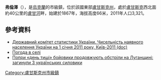 {{no footnotes|time=2015-09-14T08:56:18+00:00}}
{{coord|48|40|33|N|38|45|54|E|scale:30000|display=title}}

'''弗倫澤'''（{{lang-uk|Сентянівка}}），是[[烏克蘭|烏克蘭]]的市級鎮，位於該國東部[[盧甘斯克州|盧甘斯克州]]，處於[[盧甘斯克|盧甘斯克]]西北面約40公里的[[盧甘河|盧甘河]]畔，始建於1867年，海拔高度66米，2011年人口3,321。

==參考資料==
*[https://web.archive.org/web/20121010205321/http://stat6.stat.lviv.ua/PXWEB2007/ukr/publ/2011/chnas.zip Державний комітет статистики України. Чисельність наявного населення України на 1 січня 2011 року, Київ-2011 (doc)]
* [http://weather.in.ua/ua/lyganskaja/27205 Погода в селі] {{Wayback|url=http://weather.in.ua/ua/lyganskaja/27205 |date=20141013215539 }}
* [http://www.unn.com.ua/uk/news/1393474-popri-den-tishi-boyoviki-prodovzhuyut-obstrili-na-luganschini-zaginuli-3-ukrayinskikh-siloviki Попри «день тиші» бойовики продовжують обстріли на Луганщині: загинули 3 українських силовики] {{Wayback|url=http://www.unn.com.ua/uk/news/1393474-popri-den-tishi-boyoviki-prodovzhuyut-obstrili-na-luganschini-zaginuli-3-ukrayinskikh-siloviki |date=20190411092700 }}

{{DEFAULTSORT:Фрунзе}}
[[Category:盧甘斯克州市級鎮|Category:盧甘斯克州市級鎮]]


{{Luhansk-geo-stub}}